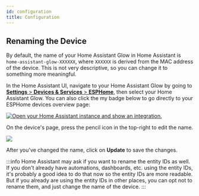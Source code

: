 ```yaml
---
id: configuration
title: Configuration
---
```


## Renaming the Device

By default, the name of your Home Assistant Glow in Home Assistant is `home-assistant-glow-XXXXXX`, where `XXXXXX`
is derived from the MAC address of the device. This is not very descriptive, so you can change it to something more
meaningful.

In the Home Assistant UI, navigate to your Home Assistant Glow by going to [**Settings** > **Devices & Services** > **ESPHome**][esphome-devices],
then select your Home Assistant Glow. You can also click the my badge below to go directly to your ESPHome devices overview page:

[![Open your Home Assistant instance and show an integration.](https://my.home-assistant.io/badges/integration.svg)][esphome-devices]

On the device's page, press the pencil icon in the top-right to edit the name.

<p align="left">
  <img src={require('@site/static/img/configuration/rename-device.png').default} />
</p>

After you've changed the name, click on **Update** to save the changes.

:::info
Home Assistant may ask if you want to rename the entity IDs as well. If you don't already have automations,
dashboards, etc. using the entity IDs, it's probably a good idea to do that now so the entity IDs are more
readable. But if you already are using the entity IDs in other places, you can opt not to rename them, and
just change the name of the device.
:::

[esphome-devices]: https://my.home-assistant.io/redirect/integration/?domain=esphome